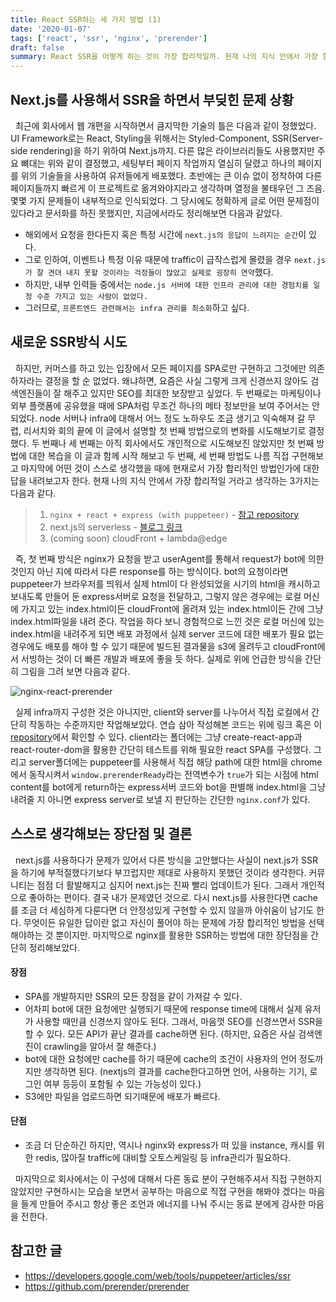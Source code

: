 ```yaml
---
title: React SSR하는 세 가지 방법 (1)
date: '2020-01-07'
tags: ['react', 'ssr', 'nginx', 'prerender']
draft: false
summary: React SSR을 어떻게 하는 것이 가장 합리적일까. 현재 나의 지식 안에서 가장 합리적이라고 생각하는 총 3가지 중 첫 번째에 대한 내용을 정리했다.
---
```


## Next.js를 사용해서 SSR을 하면서 부딪힌 문제 상황

&nbsp; 최근에 회사에서 웹 개편을 시작하면서 큼지막한 기술의 틀은 다음과 같이 정했었다. UI Framework로는 React, Styling을 위해서는 Styled-Component,
SSR(Server-side rendering)을 하기 위하여 Next.js까지. 다른 많은 라이브러리들도 사용했지만 주요 뼈대는 위와 같이 결정했고, 세팅부터
페이지 작업까지 열심히 달렸고 하나의 페이지를 위의 기술들을 사용하여 유저들에게 배포했다. 초반에는 큰 이슈 없이 정착하여 다른 페이지들까지 빠르게 이 프로젝트로 옮겨와야지라고 생각하며
열정을 불태우던 그 즈음. 몇몇 가지 문제들이 내부적으로 인식되었다. 그 당시에도 정확하게 글로 어떤 문제점이 있다라고 문서화를 하진 못했지만, 지금에서라도 정리해보면 다음과 같았다.

- 해외에서 요청을 한다든지 혹은 특정 시간에 `next.js의 응답이 느려지는 순간`이 있다.
- 그로 인하여, 이벤트나 특정 이유 때문에 traffic이 급작스럽게 몰렸을 경우 `next.js가 잘 견뎌 내지 못할 것이라는 걱정들이 많았고 실제로 굉장히 연약`했다.
- 하지만, 내부 인력들 중에서는 `node.js 서버에 대한 인프라 관리에 대한 경험치를 일정 수준 가지고 있는 사람이 없었다.`
- 그러므로, `프론트엔드 관련해서는 infra 관리를 최소화`하고 싶다.

## 새로운 SSR방식 시도

&nbsp; 하지만, 커머스를 하고 있는 입장에서 모든 페이지를 SPA로만 구현하고 그것에만 의존하자라는 결정을 할 순 없었다. 왜냐하면, 요즘은 사실 그렇게 크게 신경쓰지 않아도
검색엔진들이 잘 해주고 있지만 SEO를 최대한 보장받고 싶었다. 두 번째로는 마케팅이나 외부 플랫폼에 공유했을 때에 SPA처럼 무조건 하나의 메타 정보만을 보여 주어서는
안 되었다. node 서버나 infra에 대해서 어느 정도 노하우도 조금 생기고 익숙해져 갈 무렵, 리서치와 회의 끝에 이 글에서 설명할 첫 번째 방법으로의 변화를 시도해보기로 결정했다.
두 번째나 세 번째는 아직 회사에서도 개인적으로 시도해보진 않았지만 첫 번째 방법에 대한 복습을 이 글과 함께 시작 해보고 두 번째, 세 번째 방법도 나름 직접 구현해보고 마지막에 어떤 것이 스스로 생각했을 때에
현재로서 가장 합리적인 방법인가에 대한 답을 내려보고자 한다. 현재 나의 지식 안에서 가장 합리적일 거라고 생각하는 3가지는 다음과 같다.

> 1. `nginx + react + express (with puppeteer)` - [참고 repository](https://github.com/seonghyeonkimm/nginx-react-prerender) <br />
> 2. next.js의 serverless - [블로그 링크](https://seonghyeonkimm.github.io/second-react-ssr/) <br />
> 3. (coming soon) cloudFront + lambda@edge <br />

&nbsp; 즉, 첫 번째 방식은 nginx가 요청을 받고 userAgent를 통해서 request가 bot에 의한 것인지 아닌 지에 따라서 다른 response를 하는 방식이다.
bot의 요청이라면 puppeteer가 브라우저를 띄워서 실제 html이 다 완성되었을 시기의 html을 캐시하고 보내도록 만들어 둔 express서버로 요청을 전달하고,
그렇지 않은 경우에는 로컬 머신에 가지고 있는 index.html이든 cloudFront에 올려져 있는 index.html이든 간에 그냥 index.html파일을 내려 준다.
작업을 하다 보니 경험적으로 느낀 것은 로컬 머신에 있는 index.html을 내려주게 되면 배포 과정에서 실제 server 코드에 대한 배포가 필요 없는 경우에도 배포를 해야 할 수 있기 때문에
빌드된 결과물을 s3에 올려두고 cloudFront에서 서빙하는 것이 더 빠른 개발과 배포에 좋을 듯 하다. 실제로 위에 언급한 방식을 간단히 그림을 그려 보면 다음과 같다.

![nginx-react-prerender](/static/images/first-react-ssr-diagram.png)

&nbsp; 실제 infra까지 구성한 것은 아니지만, client와 server를 나누어서 직접 로컬에서 간단히 작동하는 수준까지만 작업해보았다.
연습 삼아 작성해본 코드는 위에 링크 혹은 이 [repository](https://github.com/seonghyeonkimm/nginx-react-prerender)에서 확인할 수 있다. client라는 폴더에는
그냥 create-react-app과 react-router-dom을 활용한 간단히 테스트를 위해 필요한 react SPA를 구성했다. 그리고 server폴더에는 puppeteer를 사용해서
직접 해당 path에 대한 html을 chrome에서 동작시켜서 `window.prerenderReady`라는 전역변수가 `true`가 되는 시점에 html content를 bot에게 return하는
express서버 코드와 bot을 판별해 index.html을 그냥 내려줄 지 아니면 express server로 보낼 지 판단하는 간단한 `nginx.conf`가 있다.

## 스스로 생각해보는 장단점 및 결론

&nbsp; next.js를 사용하다가 문제가 있어서 다른 방식을 고안했다는 사실이 next.js가 SSR을 하기에 부적절했다기보다 부끄럽지만 제대로 사용하지 못했던 것이라 생각한다.
커뮤니티는 점점 더 활발해지고 심지어 next.js는 진짜 빨리 업데이트가 된다. 그래서 개인적으로 좋아하는 편이다. 결국 내가 문제였던 것으로.
다시 next.js를 사용한다면 cache를 조금 더 세심하게 다룬다면 더 안정성있게 구현할 수 있지 않을까 아쉬움이 남기도 한다.
무엇이든 유일한 답이란 없고 자신이 풀어야 하는 문제에 가장 합리적인 방법을 선택해야하는 것 뿐이지만. 마지막으로 nginx를 활용한 SSR하는 방법에 대한 장단점을 간단히 정리해보았다.

#### 장점

- SPA를 개발하지만 SSR의 모든 장점을 같이 가져갈 수 있다.
- 어차피 bot에 대한 요청에만 실행되기 때문에 response time에 대해서 실제 유저가 사용할 때만큼 신경쓰지 않아도 된다. 그래서, 마음껏 SEO를 신경쓰면서 SSR을 할 수 있다. 모든 API가 끝난 결과를 cache하면 된다. (하지만, 요즘은 사실 검색엔진이 crawling을 알아서 잘 해준다.)
- bot에 대한 요청에만 cache를 하기 때문에 cache의 조건이 사용자의 언어 정도까지만 생각하면 된다. (nextjs의 결과를 cache한다고하면 언어, 사용하는 기기, 로그인 여부 등등이 포함될 수 있는 가능성이 있다.)
- S3에만 파일을 업로드하면 되기때문에 배포가 빠르다.

#### 단점

- 조금 더 단순하긴 하지만, 역시나 nginx와 express가 떠 있을 instance, 캐시를 위한 redis, 많아질 traffic에 대비할 오토스케일링 등 infra관리가 필요하다.

&nbsp; 마지막으로 회사에서는 이 구성에 대해서 다른 동료 분이 구현해주셔서 직접 구현하지 않았지만 구현하시는 모습을 보면서 공부하는 마음으로
직접 구현을 해봐야 겠다는 마음을 들게 만들어 주시고 항상 좋은 조언과 에너지를 나눠 주시는 동료 분에게 감사한 마음을 전한다.

## 참고한 글

- https://developers.google.com/web/tools/puppeteer/articles/ssr
- https://github.com/prerender/prerender
